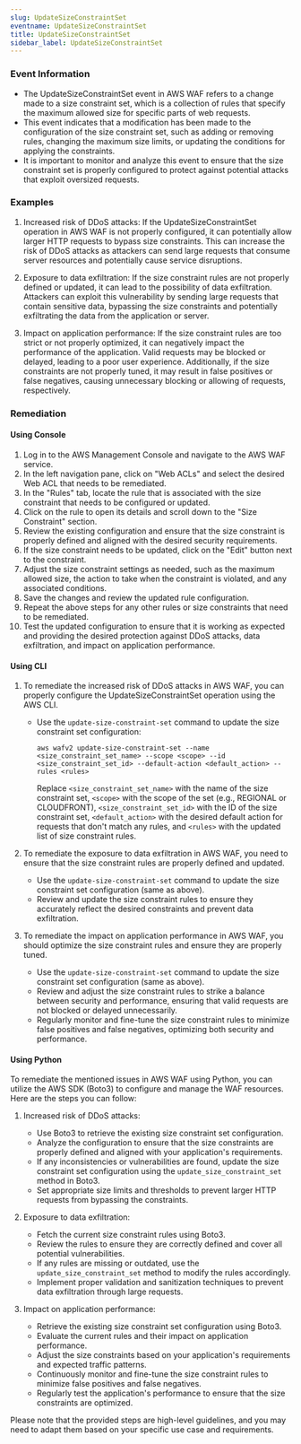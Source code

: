 ```yaml
--- 
slug: UpdateSizeConstraintSet
eventname: UpdateSizeConstraintSet
title: UpdateSizeConstraintSet
sidebar_label: UpdateSizeConstraintSet
---
```

                       
### Event Information

- The UpdateSizeConstraintSet event in AWS WAF refers to a change made to a size constraint set, which is a collection of rules that specify the maximum allowed size for specific parts of web requests. 
- This event indicates that a modification has been made to the configuration of the size constraint set, such as adding or removing rules, changing the maximum size limits, or updating the conditions for applying the constraints. 
- It is important to monitor and analyze this event to ensure that the size constraint set is properly configured to protect against potential attacks that exploit oversized requests.


### Examples

1. Increased risk of DDoS attacks: If the UpdateSizeConstraintSet operation in AWS WAF is not properly configured, it can potentially allow larger HTTP requests to bypass size constraints. This can increase the risk of DDoS attacks as attackers can send large requests that consume server resources and potentially cause service disruptions.

2. Exposure to data exfiltration: If the size constraint rules are not properly defined or updated, it can lead to the possibility of data exfiltration. Attackers can exploit this vulnerability by sending large requests that contain sensitive data, bypassing the size constraints and potentially exfiltrating the data from the application or server.

3. Impact on application performance: If the size constraint rules are too strict or not properly optimized, it can negatively impact the performance of the application. Valid requests may be blocked or delayed, leading to a poor user experience. Additionally, if the size constraints are not properly tuned, it may result in false positives or false negatives, causing unnecessary blocking or allowing of requests, respectively.

### Remediation

#### Using Console

1. Log in to the AWS Management Console and navigate to the AWS WAF service.
2. In the left navigation pane, click on "Web ACLs" and select the desired Web ACL that needs to be remediated.
3. In the "Rules" tab, locate the rule that is associated with the size constraint that needs to be configured or updated.
4. Click on the rule to open its details and scroll down to the "Size Constraint" section.
5. Review the existing configuration and ensure that the size constraint is properly defined and aligned with the desired security requirements.
6. If the size constraint needs to be updated, click on the "Edit" button next to the constraint.
7. Adjust the size constraint settings as needed, such as the maximum allowed size, the action to take when the constraint is violated, and any associated conditions.
8. Save the changes and review the updated rule configuration.
9. Repeat the above steps for any other rules or size constraints that need to be remediated.
10. Test the updated configuration to ensure that it is working as expected and providing the desired protection against DDoS attacks, data exfiltration, and impact on application performance.

#### Using CLI

1. To remediate the increased risk of DDoS attacks in AWS WAF, you can properly configure the UpdateSizeConstraintSet operation using the AWS CLI. 

   - Use the `update-size-constraint-set` command to update the size constraint set configuration:
     ```
     aws wafv2 update-size-constraint-set --name <size_constraint_set_name> --scope <scope> --id <size_constraint_set_id> --default-action <default_action> --rules <rules>
     ```
     Replace `<size_constraint_set_name>` with the name of the size constraint set, `<scope>` with the scope of the set (e.g., REGIONAL or CLOUDFRONT), `<size_constraint_set_id>` with the ID of the size constraint set, `<default_action>` with the desired default action for requests that don't match any rules, and `<rules>` with the updated list of size constraint rules.

2. To remediate the exposure to data exfiltration in AWS WAF, you need to ensure that the size constraint rules are properly defined and updated. 

   - Use the `update-size-constraint-set` command to update the size constraint set configuration (same as above).
   - Review and update the size constraint rules to ensure they accurately reflect the desired constraints and prevent data exfiltration.

3. To remediate the impact on application performance in AWS WAF, you should optimize the size constraint rules and ensure they are properly tuned. 

   - Use the `update-size-constraint-set` command to update the size constraint set configuration (same as above).
   - Review and adjust the size constraint rules to strike a balance between security and performance, ensuring that valid requests are not blocked or delayed unnecessarily.
   - Regularly monitor and fine-tune the size constraint rules to minimize false positives and false negatives, optimizing both security and performance.

#### Using Python

To remediate the mentioned issues in AWS WAF using Python, you can utilize the AWS SDK (Boto3) to configure and manage the WAF resources. Here are the steps you can follow:

1. Increased risk of DDoS attacks:
   - Use Boto3 to retrieve the existing size constraint set configuration.
   - Analyze the configuration to ensure that the size constraints are properly defined and aligned with your application's requirements.
   - If any inconsistencies or vulnerabilities are found, update the size constraint set configuration using the `update_size_constraint_set` method in Boto3.
   - Set appropriate size limits and thresholds to prevent larger HTTP requests from bypassing the constraints.

2. Exposure to data exfiltration:
   - Fetch the current size constraint rules using Boto3.
   - Review the rules to ensure they are correctly defined and cover all potential vulnerabilities.
   - If any rules are missing or outdated, use the `update_size_constraint_set` method to modify the rules accordingly.
   - Implement proper validation and sanitization techniques to prevent data exfiltration through large requests.

3. Impact on application performance:
   - Retrieve the existing size constraint set configuration using Boto3.
   - Evaluate the current rules and their impact on application performance.
   - Adjust the size constraints based on your application's requirements and expected traffic patterns.
   - Continuously monitor and fine-tune the size constraint rules to minimize false positives and false negatives.
   - Regularly test the application's performance to ensure that the size constraints are optimized.

Please note that the provided steps are high-level guidelines, and you may need to adapt them based on your specific use case and requirements.


 